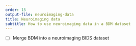```yaml
---
order: 15
output-file: neuroimaging-data
title: Neuroimaging data
subtitle: How to use neuroimaging data in a BDM dataset
---
```


- [ ] Merge BDM into a neuroimaging BIDS dataset
